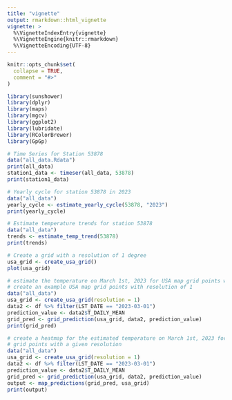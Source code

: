 ```yaml
---
title: "vignette"
output: rmarkdown::html_vignette
vignette: >
  %\VignetteIndexEntry{vignette}
  %\VignetteEngine{knitr::rmarkdown}
  %\VignetteEncoding{UTF-8}
---
```


```r
knitr::opts_chunk$set(
  collapse = TRUE,
  comment = "#>"
)
```

```r
library(sunshower)
library(dplyr)
library(maps)
library(mgcv)
library(ggplot2)
library(lubridate)
library(RColorBrewer)
library(GpGp)
```

```r
# Time Series for Station 53878
data("all_data.Rdata")
print(all_data)
station1_data <- timeser(all_data, 53878)
print(station1_data)
```

```r
# Yearly cycle for station 53878 in 2023
data("all_data")
yearly_cycle <- estimate_yearly_cycle(53878, "2023")
print(yearly_cycle)
```

```r
# Estimate temperature trends for station 53878
data("all_data")
trends <- estimate_temp_trend(53878)
print(trends)
```

```r
# Create a grid with a resolution of 1 degree
usa_grid <- create_usa_grid()
plot(usa_grid)
```

```r
# estimate the temperature on March 1st, 2023 for USA map grid points with a given resolution
# create an example USA map grid points with resolution of 1
data("all_data")
usa_grid <- create_usa_grid(resolution = 1)
data2 <- df %>% filter(LST_DATE == "2023-03-01")
prediction_value <- data2$T_DAILY_MEAN
grid_pred <- grid_prediction(usa_grid, data2, prediction_value)
print(grid_pred)
```

```r
# create a heatmap for the estimated temperature on March 1st, 2023 for USA map
# grid points with a given resolution
data("all_data")
usa_grid <- create_usa_grid(resolution = 1)
data2 <- df %>% filter(LST_DATE == "2023-03-01")
prediction_value <- data2$T_DAILY_MEAN
grid_pred <- grid_prediction(usa_grid, data2, prediction_value)
output <- map_predictions(grid_pred, usa_grid)
print(output)
```


